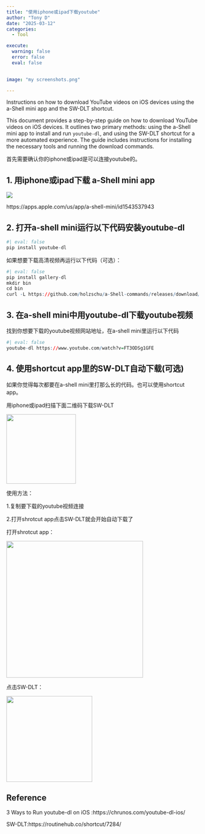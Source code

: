 ```yaml
---
title: "使用iphone或ipad下载youtube"
author: "Tony D"
date: "2025-03-12"
categories: 
  - Tool

execute:
  warning: false
  error: false
  eval: false
  

image: "my screenshots.png"

---
```


Instructions on how to download YouTube videos on iOS devices using the a-Shell mini app and the SW-DLT shortcut.

This document provides a step-by-step guide on how to download YouTube videos on iOS devices. It outlines two primary methods: using the a-Shell mini app to install and run `youtube-dl`, and using the SW-DLT shortcut for a more automated experience. The guide includes instructions for installing the necessary tools and running the download commands.

首先需要确认你的iphone或ipad是可以连接youtube的。

## 1. 用iphone或ipad下载 a-Shell mini app

![](images/paste-7AC33FB9.png)

https://apps.apple.com/us/app/a-shell-mini/id1543537943

## 2. 打开a-shell mini运行以下代码安装youtube-dl

```r
#| eval: false
pip install youtube-dl
```

如果想要下载高清视频再运行以下代码（可选）：

```r
#| eval: false
pip install gallery-dl
mkdir bin
cd bin
curl -L https://github.com/holzschu/a-Shell-commands/releases/download/0.1/ffmpeg.wasm -o ffmpeg.wasm
```

## 3. 在a-shell mini中用youtube-dl下载youtube视频

找到你想要下载的youtube视频网站地址，在a-shell mini里运行以下代码

```r
#| eval: false
youtube-dl https://www.youtube.com/watch?v=FT3ODSg1GFE
```

## 4. 使用shortcut app里的SW-DLT自动下载(可选)

如果你觉得每次都要在a-shell mini里打那么长的代码。也可以使用shortcut app。

用iphone或ipad扫描下面二维码下载SW-DLT

![](images/paste-E0173CFB.png){width="182"}

使用方法：

1.复制要下载的youtube视频连接

2.打开shrotcut app点击SW-DLT就会开始自动下载了

打开shrotcut app：

![](images/paste-1755C521.png){width="358"}

点击SW-DLT：

![](images/paste-AB902083.png){width="225"}

## Reference

3 Ways to Run youtube-dl on iOS :https://chrunos.com/youtube-dl-ios/

SW-DLT:https://routinehub.co/shortcut/7284/
